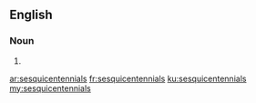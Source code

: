 ==English==

===Noun===
{{head|en|noun plural form}}

# {{plural of|sesquicentennial|lang=en}}

[[ar:sesquicentennials]]
[[fr:sesquicentennials]]
[[ku:sesquicentennials]]
[[my:sesquicentennials]]